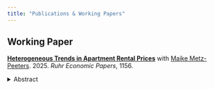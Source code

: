 ```yaml
---
title: "Publications & Working Papers"
---
```


## Working Paper

[**Heterogeneous Trends in Apartment Rental Prices**](https://www.rwi-essen.de/en/publikationen/wissenschaftlich/ruhr-economic-papers/detail/heterogeneous-trends-in-apartment-rental-prices){target="_blank"} with [Maike Metz-Peeters](https://www2.wiwi.rub.de/en/persons/maike-metz-peeters/){target="_blank"}. 2025. *Ruhr Economic Papers*, 1156.

<details>
  <summary>Abstract</summary>
  <p>
    We introduce a novel, non-parametric method for estimating house price indices that captures heterogeneous price developments and operates independently of strict functional form assumptions. Utilizing the potential outcomes framework, our approach employs causal forests to effectively address changes in the composition of available housing units while mitigating the curse of dimensionality inherent in traditional matching estimators. By directly incorporating geographical coordinates into the model, the algorithm autonomously determines the adaptive spatial neighborhood for each observation, thus avoiding the imposition of fixed spatial boundaries. This flexibility makes the method particularly well-suited for densely populated areas and enables the investigation of complex heterogeneity in house price developments. We demonstrate the utility of this approach through an application to apartment rental prices in six major German cities before and during the COVID-19 pandemic, illustrating how it uncovers nuanced trends in rental price dynamics during a period of significant market change.
  </p>
</details>
